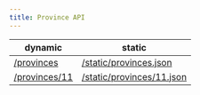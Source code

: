 ```yaml
---
title: Province API
---
```



<APISupportedBadges />

| dynamic                                                             | static                                                                                       |
| ------------------------------------------------------------------- | -------------------------------------------------------------------------------------------- |
| [/provinces](https://regions-of-indonesia.deno.dev/provinces)       | [/static/provinces.json](https://regions-of-indonesia.github.io/static/provinces.json)       |
| [/provinces/11](https://regions-of-indonesia.deno.dev/provinces/11) | [/static/provinces/11.json](https://regions-of-indonesia.github.io/static/provinces/11.json) |
